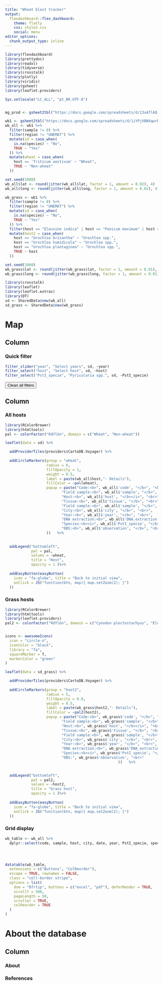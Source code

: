 ```yaml
---
title: "Wheat blast tracker"
output: 
  flexdashboard::flex_dashboard:
    theme: flatly
    css: style2.css
    social: menu
editor_options: 
  chunk_output_type: inline
---
```



```r

library(flexdashboard)
library(prettydoc)
library(readxl)
library(tidyverse)
library(crosstalk)
library(plotly)
library(viridis)
library(gsheet)
library(leaflet.providers)
```



```r
Sys.setlocale("LC_ALL", "pt_BR.UTF-8")


mg_prod <- gsheet2tbl("https://docs.google.com/spreadsheets/d/13xAflAQ-x78Vkq0O0jUEkUxHPq5G1R4gwqzillMxoTo/edit?usp=sharing")

wb1 <- gsheet2tbl("https://docs.google.com/spreadsheets/d/1iYPjVBNXqwrNwp0lQI2YZnUChfSjVn3b5guuxnYS144/edit?usp=sharing")
wb_all <- wb1 %>%
  filter(sample != 0) %>%
  filter(region != "UNEMAT") %>%
  mutate(id = case_when(
    is.na(species) ~ "No",
    TRUE ~ "Yes"
  )) %>% 
  mutate(wheat = case_when(
    host == 'Triticum aestivum' ~ "Wheat",
    TRUE ~ "Non-wheat"
  ))

set.seed(1000)
wb_all$lat <- round(jitter(wb_all$lat, factor = 1, amount = 0.02), 4)
wb_all$long <- round(jitter(wb_all$long, factor = 1, amount = 0.02), 4)

wb_grass <- wb1 %>%
  filter(sample != 0) %>%
  filter(region != "UNEMAT") %>%
  mutate(id = case_when(
    is.na(species) ~ "No",
    TRUE ~ "Yes"
  )) %>%
  filter(host == "Eleusine indica" | host == "Panicum maximum" | host == "Urochloa brizantha" | host == "Rhynchelytrum roseum" | host == "Urochloa humidicola" | host == "Urochloa plantaginea" | host == "Cynodon plectostachyus") %>%
  mutate(host2 = case_when(
    host == "Urochloa brizantha" ~ "Urochloa spp.",
    host == "Urochloa humidicola" ~ "Urochloa spp.",
    host == "Urochloa plantaginea" ~ "Urochloa spp.",
    TRUE ~ host
  ))

set.seed(1000)
wb_grass$lat <- round(jitter(wb_grass$lat, factor = 1, amount = 0.01), 4)
wb_grass$long <- round(jitter(wb_grass$long, factor = 1, amount = 0.01), 4)

```



```r
library(crosstalk)
library(leaflet)
library(leaflet.extras)
library(DT)
sd <- SharedData$new(wb_all)
sd_grass <- SharedData$new(wb_grass)
```




<i class="fa fa-map" aria-hidden="true"></i> Map 
============


Column {data-width=230}
----------------------------------

### Quick filter


```r
filter_slider("year", "Select years", sd, ~year)
filter_select("host", "Select host", sd, ~host)
filter_select("PstI_specie", "Pyricularia spp.", sd, ~PstI_specie)
```



<input type="button" value="Clean all filters" onClick="window.location.reload()">



Column {.tabset}
----------------------------------







### <i class="fa fa-map" aria-hidden="true"></i> All hosts

```r
library(RColorBrewer)
library(htmltools)
pal <- colorFactor("RdYlGn", domain = c("Wheat", "Non-wheat"))

leaflet(data = sd) %>%

  addProviderTiles(providers$CartoDB.Voyager) %>% 
  
  addCircleMarkers(group = "wheat", 
                   radius = 6, 
                   fillOpacity = 1, 
                   weight = 0.5, 
                   label = paste(wb_all$host,"- Details"), 
                   fillColor = ~pal(wheat),
                   popup = paste("Code:<b>", wb_all$'code', "</b>", "<br>",
                          "Field sample:<b>", wb_all$'sample', "</b>", "<br><i>",       
                          "Host:<b>", wb_all$'host', "</b></i>", "<br>",       
                          "Tissue:<b>", wb_all$'tissue', "</b>", "<br>", 
                          "Field sample:<b>", wb_all$'sample', "</b>", "<br>",
                          "City:<b>", wb_all$'city', "</b>", "<br>",
                          "Year:<b>", wb_all$'year', "</b>", "<br>",
                          "DNA extraction:<b>", wb_all$'DNA_extraction', "</b>", "<br>",
                          "Species:<b><i>", wb_all$'PstI_specie', "</b>", "<br></i>",
                          "OBS:<b>", wb_all$'observation', "</b>", "<br>"
                   ))   %>%
                     
  
  addLegend("bottomleft", 
            pal = pal, 
            values = ~wheat, 
            title = "Host",  
            opacity = 1 )%>% 
  
  addEasyButton(easyButton(
    icon = "fa-globe", title = "Back to initial view",
    onClick = JS("function(btn, map){ map.setZoom(2); }")
  ))
```



### <i class="fa fa-map" aria-hidden="true"></i> Grass hosts

```r
library(RColorBrewer)
library(htmltools)
library(leaflet.providers)
pal2 <- colorFactor("RdYlGn", domain = c("Cynodon plectostachyus", "Eleusine indica", "Panicum maximum", "Rhynchelytrum roseum", "Urochloa spp."))


icons <- awesomeIcons(
  icon = "circle-o",
  iconColor = "black",
  library = "fa",
  squareMarker = T,
  markerColor = "green"
)

leaflet(data = sd_grass) %>%

  addProviderTiles(providers$CartoDB.Voyager) %>% 
  
  addCircleMarkers(group = "host2", 
                   radius = 5, 
                   fillOpacity = 0.8, 
                   weight = 0.5, 
                   label = paste(wb_grass$host2,"- Details"), 
                   fillColor = ~pal2(host2),
                   popup = paste("Code:<b>", wb_grass$'code', "</b>", "<br>",
                          "Field sample:<b>", wb_grass$'sample', "</b>", "<br><i>",       
                          "Host:<b>", wb_grass$'host', "</b></i>", "<br>",       
                          "Tissue:<b>", wb_grass$'tissue', "</b>", "<br>", 
                          "Field sample:<b>", wb_grass$'sample', "</b>", "<br>",
                          "City:<b>", wb_grass$'city', "</b>", "<br>",
                          "Year:<b>", wb_grass$'year', "</b>", "<br>",
                          "DNA extraction:<b>", wb_grass$'DNA_extraction', "</b>", "<br>",
                          "Species:<b><i>", wb_grass$'PstI_specie', "</b>", "<br></i>",
                          "OBS:", wb_grass$'observation', "<br>"
                                                    ))   %>%
  

  addLegend("bottomleft", 
            pal = pal2, 
            values = ~host2, 
            title = "Grass host",  
            opacity = 1 )%>% 
  
  addEasyButton(easyButton(
    icon = "fa-globe", title = "Back to initial view",
    onClick = JS("function(btn, map){ map.setZoom(2); }")
  ))
```



### <i class="fa fa-table" aria-hidden="true"></i> Grid display


```r
wb_table <- wb_all %>%
  dplyr::select(code, sample, host, city, date, year, PstI_specie, species)




datatable(wb_table,
  extensions = c("Buttons", "ColReorder"),
  escape = TRUE, rownames = FALSE,
  class = "cell-border stripe",
  options = list(
    dom = "Bfrtip", buttons = c("excel", "pdf"), deferRender = TRUE,
    scrollY = 500,
    pageLength = 50,
    scroller = TRUE,
    colReorder = TRUE
  )
)
```



About the database 
============


Column {.tabset}
----------------------------------

### About

### References


